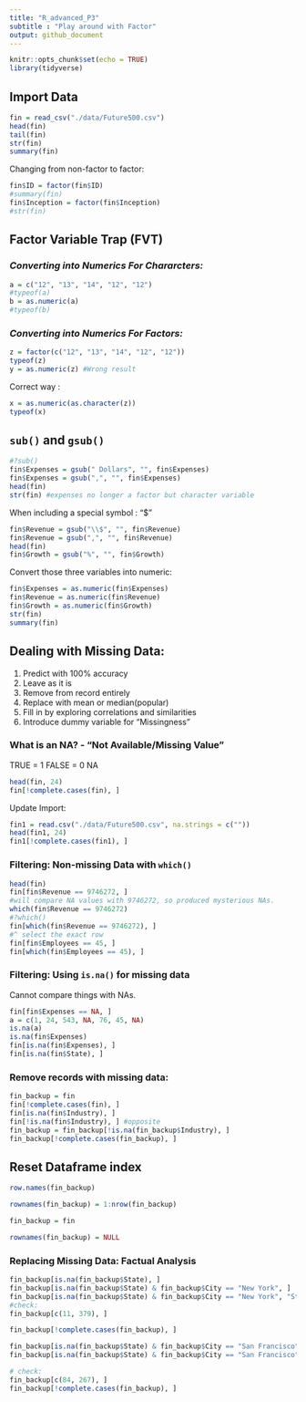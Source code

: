 ```yaml
---
title: "R_advanced_P3"
subtitle : "Play around with Factor"
output: github_document
---
```


```r
knitr::opts_chunk$set(echo = TRUE)
library(tidyverse)
```

## Import Data

```r
fin = read_csv("./data/Future500.csv")
head(fin)
tail(fin)
str(fin)
summary(fin)
```
Changing  from non-factor to factor:

```r
fin$ID = factor(fin$ID)
#summary(fin)
fin$Inception = factor(fin$Inception)
#str(fin)
```

## Factor Variable Trap (FVT)

### *Converting into Numerics For Chararcters:*

```r
a = c("12", "13", "14", "12", "12")
#typeof(a)
b = as.numeric(a)
#typeof(b)
```

### *Converting into Numerics For Factors:*

```r
z = factor(c("12", "13", "14", "12", "12"))
typeof(z)
y = as.numeric(z) #Wrong result
```
Correct way :
```r
x = as.numeric(as.character(z))
typeof(x)
```

## `sub()` and `gsub()`

```r
#?sub()
fin$Expenses = gsub(" Dollars", "", fin$Expenses)
fin$Expenses = gsub(",", "", fin$Expenses)
head(fin)
str(fin) #expenses no longer a factor but character variable

```
When including a special symbol : "$"

```r
fin$Revenue = gsub("\\$", "", fin$Revenue)
fin$Revenue = gsub(",", "", fin$Revenue)
head(fin)
fin$Growth = gsub("%", "", fin$Growth)
```

Convert those three variables into numeric:

```r
fin$Expenses = as.numeric(fin$Expenses)
fin$Revenue = as.numeric(fin$Revenue)
fin$Growth = as.numeric(fin$Growth)
str(fin)
summary(fin)
```

## Dealing with Missing Data:

1. Predict with 100% accuracy
2. Leave as it is
3. Remove from record entirely
4. Replace with mean or median(popular)
5. Fill in by exploring correlations and similarities
6. Introduce dummy variable for "Missingness"


### What is an NA? - "Not Available/Missing Value"

TRUE = 1
FALSE = 0
NA

```r
head(fin, 24)
fin[!complete.cases(fin), ] 
```

Update Import:

```r
fin1 = read.csv("./data/Future500.csv", na.strings = c(""))
head(fin1, 24)
fin1[!complete.cases(fin1), ] 
```

### Filtering: Non-missing Data with `which()`

```r
head(fin)
fin[fin$Revenue == 9746272, ] 
#will compare NA values with 9746272, so produced mysterious NAs.
which(fin$Revenue == 9746272)
#?which()
fin[which(fin$Revenue == 9746272), ]
#^ select the exact row 
fin[fin$Employees == 45, ]
fin[which(fin$Employees == 45), ]
```

### Filtering: Using `is.na()` for missing data

Cannot compare things with NAs.

```r
fin[fin$Expenses == NA, ]
a = c(1, 24, 543, NA, 76, 45, NA)
is.na(a)
is.na(fin$Expenses)
fin[is.na(fin$Expenses), ]
fin[is.na(fin$State), ]
```

### Remove records with missing data:

```r
fin_backup = fin
fin[!complete.cases(fin), ]
fin[is.na(fin$Industry), ]
fin[!is.na(fin$Industry), ] #opposite
fin_backup = fin_backup[!is.na(fin_backup$Industry), ] 
fin_backup[!complete.cases(fin_backup), ]
```

## Reset Dataframe index

```r
row.names(fin_backup)

rownames(fin_backup) = 1:nrow(fin_backup)

fin_backup = fin

rownames(fin_backup) = NULL
```

### Replacing Missing Data: Factual Analysis

```r
fin_backup[is.na(fin_backup$State), ]
fin_backup[is.na(fin_backup$State) & fin_backup$City == "New York", ]
fin_backup[is.na(fin_backup$State) & fin_backup$City == "New York", "State" ] = "NY"
#check:
fin_backup[c(11, 379), ]

fin_backup[!complete.cases(fin_backup), ]

fin_backup[is.na(fin_backup$State) & fin_backup$City == "San Francisco", ]
fin_backup[is.na(fin_backup$State) & fin_backup$City == "San Francisco", "State" ] = "CA"

# check:
fin_backup[c(84, 267), ]
fin_backup[!complete.cases(fin_backup), ]
```


